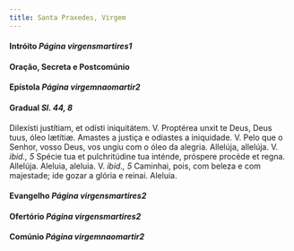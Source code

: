 ```yaml
---
title: Santa Praxedes, Virgem
---
```


#### Intróito <em>Página virgensmartires1</em>

#### Oração, Secreta e Postcomúnio

#### Epístola <em>Página virgemnaomartir2</em>

#### Gradual <em>Sl. 44, 8</em>

<div class="container-fluid">
  <div class="row">
    <span class="text-justify">
      Dilexísti justítiam, et odísti iniquitátem. V. Proptérea unxit te Deus,
      Deus tuus, óleo lætítiæ.
    </span>
<span class="text-justify">
      Amastes a justiça e odiastes a iniquidade. V. Pelo que o Senhor, vosso
      Deus, vos ungiu com o óleo da alegria.
    </span>
<span class="text-justify">
      Allelúja, allelúja. V. <em>ibid., 5</em> Spécie tua et pulchritúdine tua
      inténde, próspere procéde et regna. Allelúja.
    </span>
<span class="text-justify">
      Aleluia, aleluia. V. <em>ibid., 5</em> Caminhai, pois, com beleza e com
      majestade; ide gozar a glória e reinai. Aleluia.
    </span>
</div>

#### Evangelho <em>Página virgensmartires2</em>

#### Ofertório <em>Página virgensmartires2</em>

#### Comúnio <em>Página virgemnaomartir2</em>
